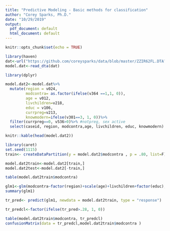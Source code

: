```yaml
---
title: "Predictive Modeling - Basic methods for classification"
author: "Corey Sparks, Ph.D."
date: "10/29/2019"
output:
  pdf_document: default
  html_document: default
---
```


```r
knitr::opts_chunk$set(echo = TRUE)
```

```r
library(haven)
dat<-url("https://github.com/coreysparks/data/blob/master/ZZIR62FL.DTA?raw=true")
model.dat<-read_dta(dat)

library(dplyr)

model.dat2<-model.dat%>%
  mutate(region = v024, 
         modcontra= as.factor(ifelse(v364 ==1,1, 0)),
         age = v012, 
         livchildren=v218,
         educ = v106,
         currpreg=v213,
         knowmodern=ifelse(v301==3, 1, 0))%>%
  filter(currpreg==0, v536>0)%>% #notpreg, sex active
  select(caseid, region, modcontra,age, livchildren, educ, knowmodern)

```

```r

knitr::kable(head(model.dat2))
```

```r
library(caret)
set.seed(1115)
train<- createDataPartition(y = model.dat2$modcontra , p = .80, list=F)

model.dat2train<-model.dat2[train,]
model.dat2test<-model.dat2[-train,]

table(model.dat2train$modcontra)
```

```r
glm1<-glm(modcontra~factor(region)+scale(age)+livchildren+factor(educ), data=model.dat2train[,-1], family = binomial)
summary(glm1)

tr_pred<- predict(glm1, newdata = model.dat2train, type = "response")

tr_predcl<-factor(ifelse(tr_pred>.28, 1, 0))

table(model.dat2train$modcontra, tr_predcl)
confusionMatrix(data = tr_predcl,model.dat2train$modcontra )
```